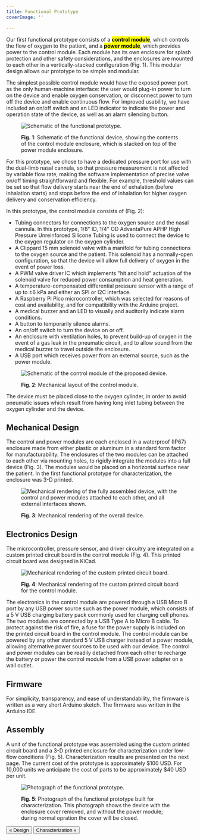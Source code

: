```yaml
---
title: Functional Prototype
coverImage: ''

---
```


Our first functional prototype consists of a <mark><b>control module</b></mark>, which controls the flow of oxygen to the patient, and a <mark><b>power module</b></mark>, which provides power to the control module. Each module has its own enclosure for splash protection and other safety considerations, and the enclosures are mounted to each other in a vertically-stacked configuration (Fig. 1). This modular design allows our prototype to be simple and modular.

The simplest possible control module would have the exposed power port as the only human-machine interface: the user would plug-in power to turn on the device and enable oxygen conservation, or disconnect power to turn off the device and enable continuous flow. For improved usability, we have included an on/off switch and an LED indicator to indicate the power and operation state of the device, as well as an alarm silencing button.

<figure>

![Schematic of the functional prototype.](/uploads/modularity-schematic.jpg)

<figcaption>

**Fig. 1**: Schematic of the functional device, showing the contents of the control module enclosure, which is stacked on top of the power module enclosure.

</figcaption> </figure>

For this prototype, we chose to have a dedicated pressure port for use with the dual-limb nasal cannula, so that pressure measurement is not affected by variable flow rate, making the software implementation of precise valve on/off timing straightforward and flexible. For example, threshold values can be set so that flow delivery starts near the end of exhalation (before inhalation starts) and stops before the end of inhalation for higher oxygen delivery and conservation efficiency.

In this prototype, the control module consists of (Fig. 2):

* Tubing connectors for connections to the oxygen source and the nasal cannula. In this prototype, 1/8" ID, 1/4" OD AdvantaPure APHP High Pressure Unreinforced Silicone Tubing is used to connect the device to the oxygen regulator on the oxygen cylinder.
* A Clippard 15 mm solenoid valve with a manifold for tubing connections to the oxygen source and the patient. This solenoid has a normally-open configuration, so that the device will allow full delivery of oxygen in the event of power loss.
* A PWM valve driver IC which implements "hit and hold" actuation of the solenoid valve for reduced power consumption and heat generation.
* A temperature-compensated differential pressure sensor with a range of up to ±6 kPa and either an SPI or I2C interface.
* A Raspberry Pi Pico microcontroller, which was selected for reasons of cost and availability, and for compatibility with the Arduino project.
* A medical buzzer and an LED to visually and auditorily indicate alarm conditions.
* A button to temporarily silence alarms.
* An on/off switch to turn the device on or off.
* An enclosure with ventilation holes, to prevent build-up of oxygen in the event of a gas leak in the pneumatic circuit, and to allow sound from the medical buzzer to travel outside the enclosure.
* A USB port which receives power from an external source, such as the power module.

<figure>

![Schematic of the control module of the proposed device.](/uploads/detailed-schematic.jpg)

<figcaption>

**Fig. 2**: Mechanical layout of the control module.

</figcaption>
</figure>

The device must be placed close to the oxygen cylinder, in order to avoid pneumatic issues which result from having long inlet tubing between the oxygen cylinder and the device.

## Mechanical Design

The control and power modules are each enclosed in a waterproof (IP67) enclosure made from either plastic or aluminum in a standard form factor for manufacturability. The enclosures of the two modules can be attached to each other via mounting holes, to rigidly integrate the modules into a full device (Fig. 3). The modules would be placed on a horizontal surface near the patient. In the first functional prototype for characterization, the enclosure was 3-D printed.

<figure>

![Mechanical rendering of the fully assembled device, with the control and power modules attached to each other, and all external interfaces shown.](/uploads/overall-render.jpg)

<figcaption>

**Fig. 3**: Mechanical rendering of the overall device.

</figcaption>
</figure>

## Electronics Design

The microcontroller, pressure sensor, and driver circuitry are integrated on a custom printed circuit board in the control module (Fig. 4). This printed circuit board was designed in KiCad.

<figure>

![Mechanical rendering of the custom printed circuit board.](/uploads/pcb-render.jpg)

<figcaption>

**Fig. 4**: Mechanical rendering of the custom printed circuit board for the control module.

</figcaption>
</figure>

The electronics in the control module are powered through a USB Micro B port by any USB power source such as the power module, which consists of a 5 V USB charging battery pack commonly used for charging cell phones. The two modules are connected by a USB Type A to Micro B cable. To protect against the risk of fire, a fuse for the power supply is included on the printed circuit board in the control module. The control module can be powered by any other standard 5 V USB charger instead of a power module, allowing alternative power sources to be used with our device. The control and power modules can be readily detached from each other to recharge the battery or power the control module from a USB power adapter on a wall outlet.

## Firmware

For simplicity, transparency, and ease of understandability, the firmware is written as a very short Arduino sketch. The firmware was written in the Arduino IDE.

## Assembly

A unit of the functional prototype was assembled using the custom printed circuit board and a 3-D printed enclosure for characterization under low-flow conditions (Fig. 5). Characterization results are presented on the next page. The current cost of the prototype is approximately $100 USD. For 10,000 units we anticipate the cost of parts to be approximately $40 USD per unit.

<figure>

![Photograph of the functional prototype.](/uploads/assembled-photo.jpg)

<figcaption>

**Fig. 5**: Photograph of the functional prototype built for characterization. This photograph shows the device with the enclosure cover removed, and without the power module; during normal opration the cover will be closed.

</figcaption>
</figure>

[<Button>« Design</Button>](design) [<Button>Characterization »</Button>](characterization)